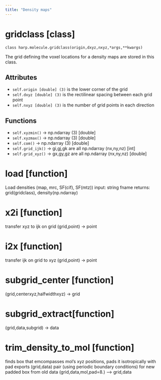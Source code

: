 ```yaml
---
title: "Density maps"
---
```


# gridclass [class]
```
class harp.molecule.gridclass(origin,dxyz,nxyz,*args,**kwargs)
```
The grid defining the voxel locations for a density maps are stored in this class.

## Attributes
* `self.origin [double] (3)` is the lower corner of the grid
* `self.dxyz [double] (3)` is the rectilinear spacing between each grid point
* `self.nxyz [double] (3)` is the number of grid points in each direction

## Functions
* `self.xyzmin()` -> np.ndarray (3) [double]
* `self.xyzmax()` -> np.ndarray (3) [double]
* `self.com()` -> np.ndarray (3) [double]
* `self.grid_ijk()` -> gi,gj,gk are all np.ndarray (nx,ny,nz) [int]
* `self.grid_xyz()` -> gx,gy,gz are all np.ndarray (nx,ny,nz) [double]

# load [function]
Load densities (map, mrc, SF(cif), SF(mtz))
input: string fname
returns: grid(gridclass), density(np.ndarray)

# x2i [function]
transfer xyz to ijk on grid
(grid,point) -> point

# i2x [function]
transfer ijk on grid to xyz
(grid,point) -> point

# subgrid_center [function]
(grid,centerxyz,halfwidthxyz) -> grid

# subgrid_extract[function]
(grid,data,subgrid) -> data

# trim_density_to_mol [function]
finds box that emcompasses mol's xyz positions, pads it isotropically with pad
exports (grid,data) pair (using periodic boundary conditions) for new padded box from old data
(grid,data,mol,pad=8.) --> grid,data